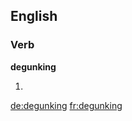 ==English==

===Verb===
'''degunking'''

# {{present participle of|degunk}}

[[de:degunking]]
[[fr:degunking]]